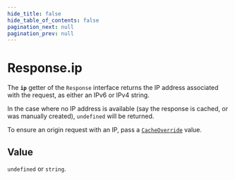 ```yaml
---
hide_title: false
hide_table_of_contents: false
pagination_next: null
pagination_prev: null
---
```

# Response.ip

The **`ip`** getter of the `Response` interface returns the IP address associated with the request, as either an IPv6 or IPv4 string.

In the case where no IP address is available (say the response is cached, or was manually created), `undefined` will be returned.

To ensure an origin request with an IP, pass a [`CacheOverride`](../../../fastly:cache-override/CacheOverride/CacheOverride.mdx) value.

## Value

`undefined` or `string`.
